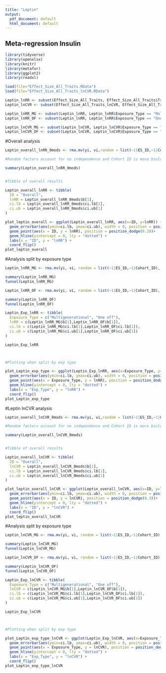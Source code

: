 ```yaml
---
title: "Leptin"
output:
  pdf_document: default
  html_document: default
---
```


## Meta-regression Insulin

```r
library(tidyverse)
library(openxlsx)  
library(knitr)
library(metafor)
library(ggplot2)
library(readxl)
```

```r
load(file="Effect_Size_All_Traits.RData")
load(file="Effect_Size_All_Traits_lnCVR.RData")

Leptin_lnRR <- subset(Effect_Size_All_Traits, Effect_Size_All_Traits$Trait == "Leptin")
Leptin_lnCVR <- subset(Effect_Size_All_Traits_lnCVR, Effect_Size_All_Traits_lnCVR$Trait == "Leptin")

Leptin_lnRR_MG <- subset(Leptin_lnRR, Leptin_lnRR$Exposure_Type == "Multigenerational")
Leptin_lnRR_OF <- subset(Leptin_lnRR, Leptin_lnRR$Exposure_Type == "One off")

Leptin_lnCVR_MG <- subset(Leptin_lnCVR, Leptin_lnCVR$Exposure_Type == "Multigenerational")
Leptin_lnCVR_OF <- subset(Leptin_lnCVR, Leptin_lnCVR$Exposure_Type == "One off")
```
#Overall analysis
```r



Leptin_overall_lnRR_0mods <- rma.mv(yi, vi,random = list(~1|ES_ID,~1|Cohort_ID), data=Leptin_lnRR, method = 'REML')

#Random factors account for no independence and Cohort ID is more biologically meaningful. Can use only Cohort ID for small datasets like this

summary(Leptin_overall_lnRR_0mods)


#Tibble of overall results

Leptin_overall_lnRR <- tibble(
  ID = "Overall", 
  lnRR = Leptin_overall_lnRR_0mods$b[1],
  ci.lb = Leptin_overall_lnRR_0mods$ci.lb[1],
  ci.ub = Leptin_overall_lnRR_0mods$ci.ub[1]
)

plot_leptin_overall <- ggplot(Leptin_overall_lnRR, aes(x=ID, y=lnRR)) + 
  geom_errorbar(aes(ymin=ci.lb, ymax=ci.ub), width = 0, position = position_dodge(0.3)) +
  geom_point(aes(x = ID, y = lnRR), position = position_dodge(0.3))+
  geom_hline(yintercept = 0, lty = "dotted") +
  labs(x = "ID", y = "lnRR") +
  coord_flip()
plot_leptin_overall
```
#Analysis split by exposure type

```r
Leptin_lnRR_MG <- rma.mv(yi, vi, random = list(~1|ES_ID,~1|Cohort_ID), data=Leptin_lnRR_MG, method = 'REML')

summary(Leptin_lnRR_MG)
funnel(Leptin_lnRR_MG)

Leptin_lnRR_OF <- rma.mv(yi, vi, random = list(~1|ES_ID,~1|Cohort_ID), data=Leptin_lnRR_OF, method = 'REML')

summary(Leptin_lnRR_OF)
funnel(Leptin_lnRR_OF)

Leptin_Exp_lnRR <- tibble(
  Exposure_Type = c("Multigenerational", "One off"),
  lnRR = c(Leptin_lnRR_MG$b[1],Leptin_lnRR_OF$b[1]),
  ci.lb = c(Leptin_lnRR_MG$ci.lb[1],Leptin_lnRR_OF$ci.lb[1]),
  ci.ub = c(Leptin_lnRR_MG$ci.ub[1],Leptin_lnRR_OF$ci.ub[1])
)

Leptin_Exp_lnRR



#Plotting when split by exp type

plot_Leptin_exp_type <- ggplot(Leptin_Exp_lnRR, aes(x=Exposure_Type, y=lnRR, colour = Exposure_Type)) + 
  geom_errorbar(aes(ymin=ci.lb, ymax=ci.ub), width = 0, position = position_dodge(0.3)) +
  geom_point(aes(x = Exposure_Type, y = lnRR), position = position_dodge(0.3))+
  geom_hline(yintercept = 0, lty = "dotted") +
  labs(x = "Exp_Type", y = "lnRR") +
  coord_flip()
plot_Leptin_exp_type
```

#Leptin lnCVR analysis
```r



Leptin_overall_lnCVR_0mods <- rma.mv(yi, vi,random = list(~1|ES_ID,~1|Cohort_ID), data=Leptin_lnCVR, method = 'REML')

#Random factors account for no independence and Cohort ID is more biologically meaningful. Can use only Cohort ID for small datasets like this

summary(Leptin_overall_lnCVR_0mods)


#Tibble of overall results

Leptin_overall_lnCVR <- tibble(
  ID = "Overall", 
  lnCVR = Leptin_overall_lnCVR_0mods$b[1],
  ci.lb = Leptin_overall_lnCVR_0mods$ci.lb[1],
  ci.ub = Leptin_overall_lnCVR_0mods$ci.ub[1]
)

plot_leptin_overall_lnCVR <- ggplot(Leptin_overall_lnCVR, aes(x=ID, y=lnCVR)) + 
  geom_errorbar(aes(ymin=ci.lb, ymax=ci.ub), width = 0, position = position_dodge(0.3)) +
  geom_point(aes(x = ID, y = lnCVR), position = position_dodge(0.3))+
  geom_hline(yintercept = 0, lty = "dotted") +
  labs(x = "ID", y = "lnCVR") +
  coord_flip()
plot_leptin_overall_lnCVR
```
#Analysis split by exposure type

```r
Leptin_lnCVR_MG <- rma.mv(yi, vi, random = list(~1|ES_ID,~1|Cohort_ID), data=Leptin_lnCVR_MG, method = 'REML')

summary(Leptin_lnCVR_MG)
funnel(Leptin_lnCVR_MG)

Leptin_lnCVR_OF <- rma.mv(yi, vi, random = list(~1|ES_ID,~1|Cohort_ID), data=Leptin_lnCVR_OF, method = 'REML')

summary(Leptin_lnCVR_OF)
funnel(Leptin_lnCVR_OF)

Leptin_Exp_lnCVR <- tibble(
  Exposure_Type = c("Multigenerational", "One off"),
  lnCVR = c(Leptin_lnCVR_MG$b[1],Leptin_lnCVR_OF$b[1]),
  ci.lb = c(Leptin_lnCVR_MG$ci.lb[1],Leptin_lnCVR_OF$ci.lb[1]),
  ci.ub = c(Leptin_lnCVR_MG$ci.ub[1],Leptin_lnCVR_OF$ci.ub[1])
)

Leptin_Exp_lnCVR



#Plotting when split by exp type

plot_Leptin_exp_type_lnCVR <- ggplot(Leptin_Exp_lnCVR, aes(x=Exposure_Type, y=lnCVR, colour = Exposure_Type)) + 
  geom_errorbar(aes(ymin=ci.lb, ymax=ci.ub), width = 0, position = position_dodge(0.3)) +
  geom_point(aes(x = Exposure_Type, y = lnCVR), position = position_dodge(0.3))+
  geom_hline(yintercept = 0, lty = "dotted") +
  labs(x = "Exp_Type", y = "lnCVR") +
  coord_flip()
plot_Leptin_exp_type_lnCVR
```

